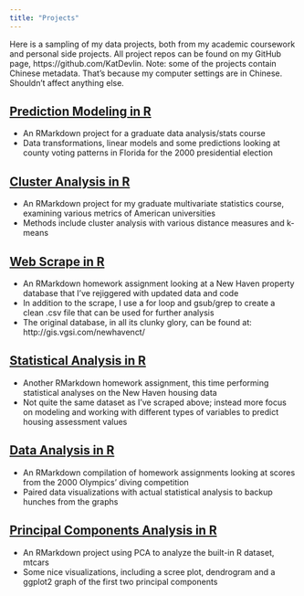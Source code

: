 ```yaml
---
title: "Projects"
---
```


Here is a sampling of my data projects, both from my academic coursework and personal side projects. All project repos can be found on my GitHub page, https://github.com/KatDevlin. Note: some of the projects contain Chinese metadata. That's because my computer settings are in Chinese. Shouldn't affect anything else.

## [Prediction Modeling in R](https://katdevlin.github.io/predict_2000election/)

- An RMarkdown project for a graduate data analysis/stats course
- Data transformations, linear models and some predictions looking at county voting patterns in Florida for the 2000 presidential election

## [Cluster Analysis in R](https://katdevlin.github.io/ClusterAnalysis_colleges/)

- An RMarkdown project for my graduate multivariate statistics course, examining various metrics of American universities
- Methods include cluster analysis with various distance measures and k-means

## [Web Scrape in R](https://katdevlin.github.io/housing_scrape/)

- An RMarkdown homework assignment looking at a New Haven property database that I've rejiggered with updated data and code
- In addition to the scrape, I use a for loop and gsub/grep to create a clean .csv file that can be used for further analysis 
- The original database, in all its clunky glory, can be found at: http://gis.vgsi.com/newhavenct/

## [Statistical Analysis in R](https://katdevlin.github.io/housing_analysis/)

- Another RMarkdown homework assignment, this time performing statistical analyses on the New Haven housing data
- Not quite the same dataset as I've scraped above; instead more focus on modeling and working with different types of variables to predict housing assessment values

## [Data Analysis in R](https://katdevlin.github.io/OlympicDives/)

- An RMarkdown compilation of homework assignments looking at scores from the 2000 Olympics' diving competition
- Paired data visualizations with actual statistical analysis to backup hunches from the graphs

## [Principal Components Analysis in R](https://katdevlin.github.io/PCA_cars/)

- An RMarkdown project using PCA to analyze the built-in R dataset, mtcars
- Some nice visualizations, including  a scree plot, dendrogram and a ggplot2 graph of the first two principal components